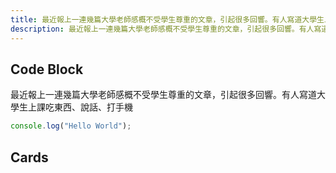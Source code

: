 ```yaml
---
title: 最近報上一連幾篇大學老師感概不受學生尊重的文章，引起很多回響。有人寫道大學生上課吃東西、說話、打手機
description: 最近報上一連幾篇大學老師感概不受學生尊重的文章，引起很多回響。有人寫道大學生上課吃東西、說話、打手機
---
```


## Code Block

最近報上一連幾篇大學老師感概不受學生尊重的文章，引起很多回響。有人寫道大學生上課吃東西、說話、打手機

```js
console.log("Hello World");
```

## Cards

<Cards>
  <Card title="Learn more about Next.js" href="https://nextjs.org/docs" />
  <Card title="Learn more about Fumadocs" href="https://fumadocs.vercel.app" />
</Cards>
